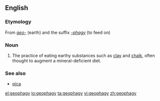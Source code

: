 ==English==
{{wikipedia}}

===Etymology===
From ''[[geo-]]'' (earth) and the suffix ''[[-phagy]]'' (to feed on)

===Noun===
{{en-noun|geophagies}}
#The practice of eating earthy substances such as [[clay]] and [[chalk]], often thought to augment a mineral-deficient diet.

===See also===
*[[pica]]

[[el:geophagy]]
[[io:geophagy]]
[[ta:geophagy]]
[[vi:geophagy]]
[[zh:geophagy]]